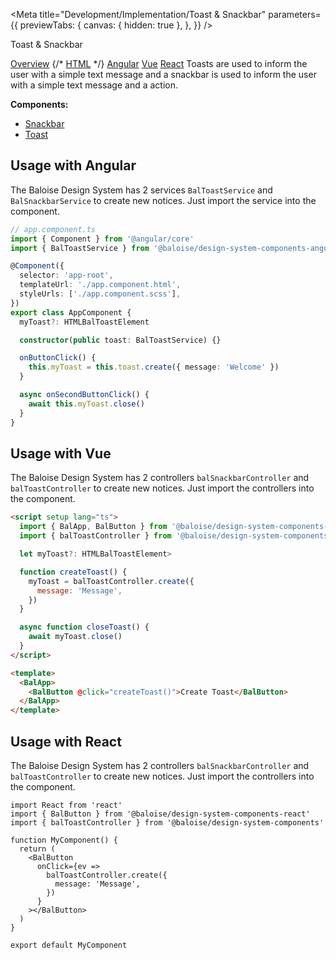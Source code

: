 
<Meta
  title="Development/Implementation/Toast & Snackbar"
  parameters={{
    previewTabs: {
      canvas: { hidden: true },
    },
  }}
/>

<bal-doc-banner id="overview" subtitle="Implementation">Toast & Snackbar</bal-doc-banner>

<bal-doc-tabs>
  <a href="#overview">Overview</a>
  {/* <a href="#usage-with-basic-html5">HTML</a> */}
  <a href="#usage-with-angular">Angular</a>
  <a href="#usage-with-vue">Vue</a>
  <a href="#usage-with-react">React</a>
</bal-doc-tabs>

<bal-doc-lead>
  Toasts are used to inform the user with a simple text message and a snackbar is used to inform the user with a simple
  text message and a action.
</bal-doc-lead>

**Components:**

- [Snackbar](?path=/docs/components-snackbar--basic)
- [Toast](?path=/docs/components-toast--basic)

<!-- ## Usage with basic HTML5 -->

## Usage with Angular

The Baloise Design System has 2 services `BalToastService` and `BalSnackbarService` to create new notices.
Just import the service into the component.

```typescript
// app.component.ts
import { Component } from '@angular/core'
import { BalToastService } from '@baloise/design-system-components-angular'

@Component({
  selector: 'app-root',
  templateUrl: './app.component.html',
  styleUrls: ['./app.component.scss'],
})
export class AppComponent {
  myToast?: HTMLBalToastElement

  constructor(public toast: BalToastService) {}

  onButtonClick() {
    this.myToast = this.toast.create({ message: 'Welcome' })
  }

  async onSecondButtonClick() {
    await this.myToast.close()
  }
}
```

## Usage with Vue

The Baloise Design System has 2 controllers `balSnackbarController` and `balToastController` to create new notices.
Just import the controllers into the component.

```html
<script setup lang="ts">
  import { BalApp, BalButton } from '@baloise/design-system-components-vue'
  import { balToastController } from '@baloise/design-system-components'

  let myToast?: HTMLBalToastElement>

  function createToast() {
    myToast = balToastController.create({
      message: 'Message',
    })
  }

  async function closeToast() {
    await myToast.close()
  }
</script>

<template>
  <BalApp>
    <BalButton @click="createToast()">Create Toast</BalButton>
  </BalApp>
</template>
```

## Usage with React

The Baloise Design System has 2 controllers `balSnackbarController` and `balToastController` to create new notices.
Just import the controllers into the component.

```tsx
import React from 'react'
import { BalButton } from '@baloise/design-system-components-react'
import { balToastController } from '@baloise/design-system-components'

function MyComponent() {
  return (
    <BalButton
      onClick={ev =>
        balToastController.create({
          message: 'Message',
        })
      }
    ></BalButton>
  )
}

export default MyComponent
```

<bal-doc-github link="/stories/development/implementation/05-toast-snackbar.stories.mdx"></bal-doc-github>
